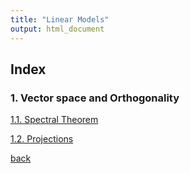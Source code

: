 ```yaml
---
title: "Linear Models"
output: html_document
---
```



## Index



### 1. Vector space and Orthogonality

[1.1. Spectral Theorem](./lm/1_1.html)

[1.2. Projections](./lm/1_2.html)





[back](./)
